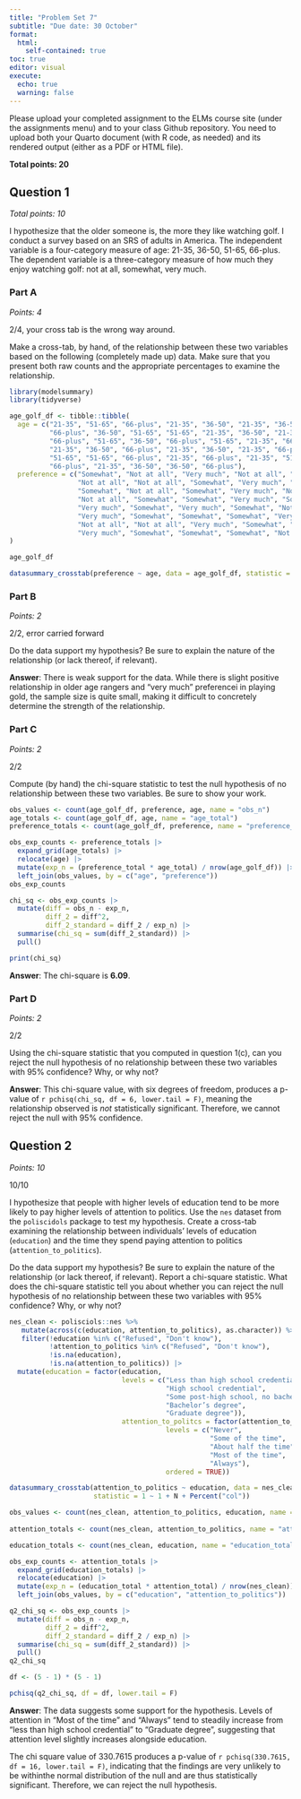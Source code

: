 ```yaml
---
title: "Problem Set 7"
subtitle: "Due date: 30 October"
format: 
  html:
    self-contained: true
toc: true
editor: visual
execute: 
  echo: true
  warning: false
---
```


Please upload your completed assignment to the ELMs course site (under the assignments menu) and to your class Github repository. You need to upload both your Quarto document (with R code, as needed) and its rendered output (either as a PDF or HTML file).

**Total points: 20**

## Question 1

*Total points: 10*

I hypothesize that the older someone is, the more they like watching golf. I conduct a survey based on an SRS of adults in America. The independent variable is a four-category measure of age: 21-35, 36-50, 51-65, 66-plus. The dependent variable is a three-category measure of how much they enjoy watching golf: not at all, somewhat, very much.

### Part A

*Points: 4*

::: callout-note
2/4, your cross tab is the wrong way around.
:::

Make a cross-tab, by hand, of the relationship between these two variables based on the following (completely made up) data. Make sure that you present both raw counts and the appropriate percentages to examine the relationship.

```r
library(modelsummary)
library(tidyverse)

age_golf_df <- tibble::tibble(
  age = c("21-35", "51-65", "66-plus", "21-35", "36-50", "21-35", "36-50",
          "66-plus", "36-50", "51-65", "51-65", "21-35", "36-50", "21-35",
          "66-plus", "51-65", "36-50", "66-plus", "51-65", "21-35", "66-plus",
          "21-35", "36-50", "66-plus", "21-35", "36-50", "21-35", "66-plus",
          "51-65", "51-65", "66-plus", "21-35", "66-plus", "21-35", "51-65",
          "66-plus", "21-35", "36-50", "36-50", "66-plus"),
  preference = c("Somewhat", "Not at all", "Very much", "Not at all", "Somewhat",
                 "Not at all", "Not at all", "Somewhat", "Very much", "Very much",
                 "Somewhat", "Not at all", "Somewhat", "Very much", "Not at all",
                 "Not at all", "Somewhat", "Somewhat", "Very much", "Somewhat",
                 "Very much", "Somewhat", "Very much", "Somewhat", "Not at all",
                 "Very much", "Somewhat", "Somewhat", "Somewhat", "Very much",
                 "Not at all", "Not at all", "Very much", "Somewhat", "Very much",
                 "Very much", "Somewhat", "Somewhat", "Somewhat", "Not at all")
)

age_golf_df

datasummary_crosstab(preference ~ age, data = age_golf_df, statistic = 1 ~ 1 + N + Percent("row"))
```

### Part B

*Points: 2*

::: callout-note
2/2, error carried forward
:::

Do the data support my hypothesis? Be sure to explain the nature of the relationship (or lack thereof, if relevant).

**Answer**: There is weak support for the data. While there is slight positive relationship in older age rangers and "very much" preferencei in playing gold, the sample size is quite small, making it difficult to concretely determine the strength of the relationship.

### Part C

*Points: 2*

::: callout-note
2/2
:::

Compute (by hand) the chi-square statistic to test the null hypothesis of no relationship between these two variables. Be sure to show your work.

```r
obs_values <- count(age_golf_df, preference, age, name = "obs_n")
age_totals <- count(age_golf_df, age, name = "age_total")
preference_totals <- count(age_golf_df, preference, name = "preference_total")

obs_exp_counts <- preference_totals |> 
  expand_grid(age_totals) |> 
  relocate(age) |> 
  mutate(exp_n = (preference_total * age_total) / nrow(age_golf_df)) |>
  left_join(obs_values, by = c("age", "preference"))
obs_exp_counts

chi_sq <- obs_exp_counts |> 
  mutate(diff = obs_n - exp_n,
         diff_2 = diff^2,
         diff_2_standard = diff_2 / exp_n) |> 
  summarise(chi_sq = sum(diff_2_standard)) |> 
  pull()

print(chi_sq)
```

**Answer**: The chi-square is **6.09**.

### Part D

*Points: 2*

::: callout-note
2/2
:::

Using the chi-square statistic that you computed in question 1(c), can you reject the null hypothesis of no relationship between these two variables with 95% confidence? Why, or why not?

**Answer**: This chi-square value, with six degrees of freedom, produces a p-value of `r pchisq(chi_sq, df = 6, lower.tail = F)`, meaning the relationship observed is *not* statistically significant. Therefore, we cannot reject the null with 95% confidence.

## Question 2

*Points: 10*

::: callout-note
10/10
:::

I hypothesize that people with higher levels of education tend to be more likely to pay higher levels of attention to politics. Use the `nes` dataset from the `poliscidols` package to test my hypothesis. Create a cross-tab examining the relationship between individuals' levels of education (`education`) and the time they spend paying attention to politics (`attention_to_politics`).

Do the data support my hypothesis? Be sure to explain the nature of the relationship (or lack thereof, if relevant). Report a chi-square statistic. What does the chi-square statistic tell you about whether you can reject the null hypothesis of no relationship between these two variables with 95% confidence? Why, or why not?

```r
nes_clean <- polisciols::nes %>%
   mutate(across(c(education, attention_to_politics), as.character)) %>%
   filter(!education %in% c("Refused", "Don't know"),
          !attention_to_politics %in% c("Refused", "Don't know"),
          !is.na(education),
          !is.na(attention_to_politics)) |> 
  mutate(education = factor(education, 
                            levels = c("Less than high school credential", 
                                       "High school credential", 
                                       "Some post-high school, no bachelor’s degree", 
                                       "Bachelor’s degree", 
                                       "Graduate degree")),
                            attention_to_politcs = factor(attention_to_politics,
                                       levels = c("Never",
                                                  "Some of the time",
                                                  "About half the time",
                                                  "Most of the time",
                                                  "Always"),
                                       ordered = TRUE))

datasummary_crosstab(attention_to_politics ~ education, data = nes_clean,
                     statistic = 1 ~ 1 + N + Percent("col"))

obs_values <- count(nes_clean, attention_to_politics, education, name = "obs_n")
  
attention_totals <- count(nes_clean, attention_to_politics, name = "attention_total")

education_totals <- count(nes_clean, education, name = "education_total")

obs_exp_counts <- attention_totals |> 
  expand_grid(education_totals) |> 
  relocate(education) |> 
  mutate(exp_n = (education_total * attention_total) / nrow(nes_clean)) |>
  left_join(obs_values, by = c("education", "attention_to_politics"))

q2_chi_sq <- obs_exp_counts |> 
  mutate(diff = obs_n - exp_n,
         diff_2 = diff^2,
         diff_2_standard = diff_2 / exp_n) |> 
  summarise(chi_sq = sum(diff_2_standard)) |> 
  pull()
q2_chi_sq

df <- (5 - 1) * (5 - 1)

pchisq(q2_chi_sq, df = df, lower.tail = F)

```

**Answer**: The data suggests some support for the hypothesis. Levels of attention in "Most of the time" and "Always" tend to steadily increase from "less than high school credential" to "Graduate degree", suggesting that attention level slightly increases alongside education.

The chi square value of 330.7615 produces a p-value of `r pchisq(330.7615, df = 16, lower.tail = F)`, indicating that the findings are very unlikely to be withinthe normal distribution of the null and are thus statistically significant. Therefore, we can reject the null hypothesis.
